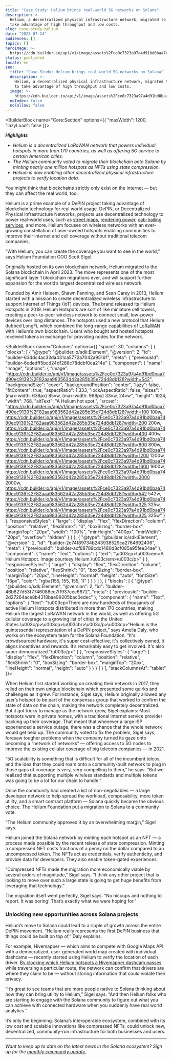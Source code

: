 ```yaml
---
title: "Case Study: Helium brings real-world 5G networks on Solana"
description: >-
  Helium, a decentralized physical infrastructure network, migrated to Solana to
  take advantage of high throughput and low costs.
slug: case-study-helium
date: "2023-07-24"
audiences: []
topics: []
heroImage: >-
  https://cdn.builder.io/api/v1/image/assets%2Fce0c7323a97a4d91bd0baa7490ec9139%2F4fa7fddbc841494ba3d784e53af6cb78
status: published
locale: en
seo:
  title: "Case Study: Helium brings real-world 5G networks on Solana"
  description: >-
    Helium, a decentralized physical infrastructure network, migrated to Solana
    to take advantage of high throughput and low costs.
  image: >-
    https://cdn.builder.io/api/v1/image/assets%2Fce0c7323a97a4d91bd0baa7490ec9139%2F4fa7fddbc841494ba3d784e53af6cb78
  noIndex: false
  noFollow: false
---
```


<BuilderBlock name="Core:Section" options={{
  "maxWidth": 1200,
  "lazyLoad": false
}}>

</BuilderBlock>

**_Highlights_**

- _Helium is a decentralized LoRaWAN network that powers individual hotspots in more than 170 countries, as well as offering 5G service to certain American cities._
- _The Helium community voted to migrate their blockchain onto Solana by minting nearly one million hotspots as NFTs using state compression._
- _Helium is now enabling other decentralized physical infrastructure projects to verify location data._

You might think that blockchains strictly only exist on the internet — but they can affect the real world, too.

Helium is a prime example of a DePIN project taking advantage of blockchain technology for real world usage. DePIN, or Decentralized Physical Infrastructure Networks, projects use decentralized technology to power real-world uses, such as [street maps](https://hivemapper.com/explorer), [rendering power](https://rendertoken.com/), [cab-hailing services](https://teleport.xyz), and more. Helium focuses on wireless networks with an ever-growing constellation of user-owned hotspots enabling communities to improve their internet and cell coverage without traditional telecom companies.

“With Helium, you can create the coverage you want to see in the world,” says Helium Foundation COO Scott Sigel.

Originally hosted on its own blockchain network, Helium migrated to the Solana blockchain in April 2023. The move represents one of the most significant layer 1 blockchain migrations ever, and will support further expansion for the world’s largest decentralized wireless network.

Founded by Amir Haleem, Shawn Fanning, and Sean Carey in 2013, Helium started with a mission to create decentralized wireless infrastructure to support Internet of Things (IoT) devices. The brand released its Helium Hotspots in 2019. Helium Hotspots are sort of like miniature cell towers, creating a peer-to-peer wireless network to connect small, low-power devices over long distances. The hotspots used a new protocol that Helium dubbed LongFi, which combined the long-range capabilities of [LoRaWAN](https://lora-alliance.org/about-lorawan/) with Helium’s own blockchain. Users who bought and hosted hotspots received tokens in exchange for providing nodes for the network.

<BuilderBlock name="Columns" options={{
  "space": 30,
  "columns": [
    {
      "blocks": [
        {
          "@type": "@builder.io/sdk:Element",
          "@version": 2,
          "id": "builder-63ddc4ac33da431ca5772a7042a9516f",
          "meta": {
            "previousId": "builder-6cdedff5bcd24df286c78ddbf0ca214e"
          },
          "component": {
            "name": "Image",
            "options": {
              "image": "https://cdn.builder.io/api/v1/image/assets%2Fce0c7323a97a4d91bd0baa7490ec9139%2F82aaa983562d42a285b35e724d8db128?width=542",
              "backgroundSize": "cover",
              "backgroundPosition": "center",
              "lazy": false,
              "fitContent": true,
              "aspectRatio": 1.333,
              "lockAspectRatio": false,
              "sizes": "(max-width: 638px) 85vw, (max-width: 998px) 33vw, 24vw",
              "height": 1024,
              "width": 768,
              "altText": "A Helium hot spot.",
              "srcset": "https://cdn.builder.io/api/v1/image/assets%2Fce0c7323a97a4d91bd0baa7490ec9139%2F82aaa983562d42a285b35e724d8db128?width=100 100w, https://cdn.builder.io/api/v1/image/assets%2Fce0c7323a97a4d91bd0baa7490ec9139%2F82aaa983562d42a285b35e724d8db128?width=200 200w, https://cdn.builder.io/api/v1/image/assets%2Fce0c7323a97a4d91bd0baa7490ec9139%2F82aaa983562d42a285b35e724d8db128?width=400 400w, https://cdn.builder.io/api/v1/image/assets%2Fce0c7323a97a4d91bd0baa7490ec9139%2F82aaa983562d42a285b35e724d8db128?width=800 800w, https://cdn.builder.io/api/v1/image/assets%2Fce0c7323a97a4d91bd0baa7490ec9139%2F82aaa983562d42a285b35e724d8db128?width=1200 1200w, https://cdn.builder.io/api/v1/image/assets%2Fce0c7323a97a4d91bd0baa7490ec9139%2F82aaa983562d42a285b35e724d8db128?width=1600 1600w, https://cdn.builder.io/api/v1/image/assets%2Fce0c7323a97a4d91bd0baa7490ec9139%2F82aaa983562d42a285b35e724d8db128?width=2000 2000w, https://cdn.builder.io/api/v1/image/assets%2Fce0c7323a97a4d91bd0baa7490ec9139%2F82aaa983562d42a285b35e724d8db128?width=542 542w, https://cdn.builder.io/api/v1/image/assets%2Fce0c7323a97a4d91bd0baa7490ec9139%2F82aaa983562d42a285b35e724d8db128?width=325 325w, https://cdn.builder.io/api/v1/image/assets%2Fce0c7323a97a4d91bd0baa7490ec9139%2F82aaa983562d42a285b35e724d8db128?width=325 325w"
            }
          },
          "responsiveStyles": {
            "large": {
              "display": "flex",
              "flexDirection": "column",
              "position": "relative",
              "flexShrink": "0",
              "boxSizing": "border-box",
              "marginTop": "20px",
              "width": "100%",
              "minHeight": "400px",
              "minWidth": "20px",
              "overflow": "hidden"
            }
          }
        },
        {
          "@type": "@builder.io/sdk:Element",
          "@version": 2,
          "id": "builder-2e74f89734b243938529ca2764692406",
          "meta": {
            "previousId": "builder-acf88789cdc1480d8cf085a95fee34ae"
          },
          "component": {
            "name": "Text",
            "options": {
              "text": "\u003cp>\u003cem>A Helium Hotspot. Image courtesy Helium.\u003c/em>\u003c/p>"
            }
          },
          "responsiveStyles": {
            "large": {
              "display": "flex",
              "flexDirection": "column",
              "position": "relative",
              "flexShrink": "0",
              "boxSizing": "border-box",
              "marginTop": "20px",
              "lineHeight": "normal",
              "height": "auto",
              "fontSize": "16px",
              "color": "rgba(155, 155, 155, 1)"
            }
          }
        }
      ]
    },
    {
      "blocks": [
        {
          "@type": "@builder.io/sdk:Element",
          "@version": 2,
          "id": "builder-46b827d53f7746088ee7ff937cec6672",
          "meta": {
            "previousId": "builder-2d27264ace8b4318bae99205bac0edec"
          },
          "component": {
            "name": "Text",
            "options": {
              "text": "\u003cp>There are now hundreds of thousands of active Helium Hotspots distributed in more than 170 countries, making Helium the largest LoRaWAN network in the world, as well as offering 5G cellular coverage to a growing list of cities in the United States.\u003c/p>\u003cp>\u003cbr>\u003c/p>\u003cp>“Helium is the quintessential representation of a DePIN project,” says Amelia Daly, who works on the ecosystem team for the Solana Foundation. “It's crowdsourced hardware, it's super cost-effective, it's collectively owned, it aligns incentives and rewards. It’s remarkably easy to get involved. It's also super democratized.\"\u003c/p>"
            }
          },
          "responsiveStyles": {
            "large": {
              "display": "flex",
              "flexDirection": "column",
              "position": "relative",
              "flexShrink": "0",
              "boxSizing": "border-box",
              "marginTop": "20px",
              "lineHeight": "normal",
              "height": "auto"
            }
          }
        }
      ]
    }
  ],
  "stackColumnsAt": "tablet"
}}>

</BuilderBlock>

When Helium first started working on creating their network in 2017, they relied on their own unique blockchain which presented some quirks and challenges as it grew. For instance, Sigel says, Helium originally allowed any user’s hotspot to be part of the consensus group that worked to confirm the state of data on the chain, making the network completely decentralized. But it got tricky to manage as the network grew, Sigel explains: Most hotspots were in private homes, with a traditional internet service provider backing up their coverage. That meant that whenever a large ISP experienced a service outage, there was a chance that the whole network would get held up. The community voted to fix the problem, Sigel says, foresaw tougher problems when the company turned its gaze onto becoming a “network of networks” — offering access to 5G nodes to improve the existing cellular coverage of big telecom companies — in 2021.

“5G scalability is something that is difficult for all of the incumbent telcos, and the idea that they could roam onto a community-built network to plug in those gaps of coverage is very, very compelling to them,” he says. “But we realized that supporting multiple wireless standards and multiple tokens was going to be a lot for our chain to handle.”

Once the community had created a list of non-negotiables — a large developer network to help spread the workload, composability, more token utility, and a smart contract platform — Solana quickly became the obvious choice. The Helium Foundation put a migration to Solana to a community vote.

“The Helium community approved it by an overwhelming margin,” Sigel says.

Helium joined the Solana network by minting each hotspot as an NFT — a process made possible by the recent release of state compression. Minting a compressed NFT costs fractions of a penny on the dollar compared to an uncompressed token. The NFTs act as credentials, verify authenticity, and provide data for developers. They also enable token-gated experiences.

“Compressed NFTs made the migration more economically viable by several orders of magnitude,” Sigel says. “I think any other project that is looking to move over such a large state is going to get huge benefits from leveraging that technology.”

The migration itself went perfectly, Sigel says. “No hiccups and nothing to report. It was boring! That’s exactly what we were hoping for.”

### Unlocking new opportunities across Solana projects

Helium’s move to Solana could lead to a ripple of growth across the entire DePIN movement. “Helium really represents the first DePIN business that things could be built on top of,” Daly explains.

For example, Hivemapper — which aims to compete with Google Maps API with a democratized, user-generated world map created with individual dashcams — recently started using Helium to verify the location of each driver. [By clocking which Helium hotspots a Hivemapper dashcam passes](https://hivemapper.com/blog/how-hivemapper-uses-helium-for-location-verification/) while traversing a particular route, the network can confirm that drivers are where they claim to be — without storing information that could violate their privacy.

“It’s great to see teams that are more people native to Solana thinking about how they can bring utility to Helium,” Sigel says. “And then Helium folks who are starting to engage with the Solana community to figure out what you can achieve with connected hardware when you suddenly have real world analytics.”

It’s only the beginning. Solana’s interoperable ecosystem, combined with its low cost and scalable innovations like compressed NFTs, could unlock new, decentralized, community-run infrastructure for both businesses and users.

---

_Want to keep up to date on the latest news in the Solana ecosystem? Sign up for the_ [_monthly community update._](https://solana.com/newsletter)
